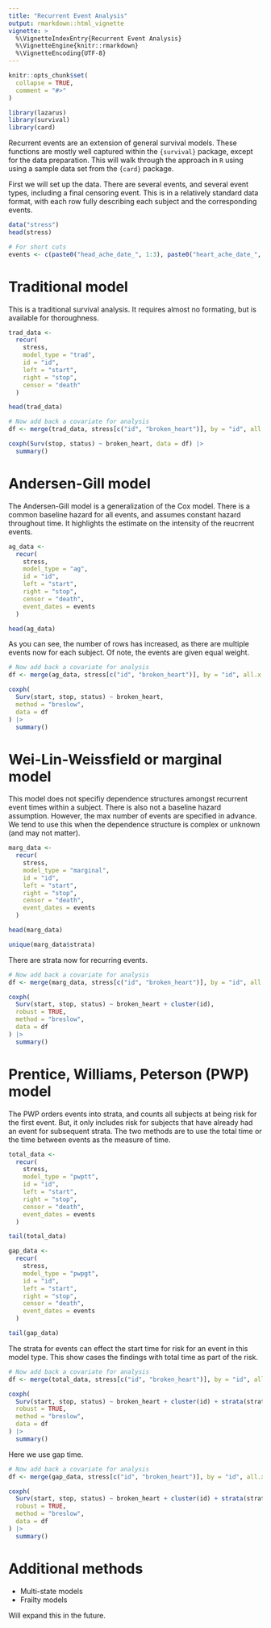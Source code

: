 ```yaml
---
title: "Recurrent Event Analysis"
output: rmarkdown::html_vignette
vignette: >
  %\VignetteIndexEntry{Recurrent Event Analysis}
  %\VignetteEngine{knitr::rmarkdown}
  %\VignetteEncoding{UTF-8}
---
```


```r
knitr::opts_chunk$set(
  collapse = TRUE,
  comment = "#>"
)
```

```r
library(lazarus)
library(survival)
library(card)
```

Recurrent events are an extension of general survival models. These functions are mostly well captured within the `{survival}` package, except for the data preparation. This will walk through the approach in `R` using using a sample data set from the `{card}` package.

First we will set up the data. There are several events, and several event types, including a final censoring event. This is in a relatively standard data format, with each row fully describing each subject and the corresponding events.

```r
data("stress")
head(stress)

# For short cuts
events <- c(paste0("head_ache_date_", 1:3), paste0("heart_ache_date_", 1:3))
```

# Traditional model

This is a traditional survival analysis. It requires almost no formating, but is available for thoroughness.

```r
trad_data <-
  recur(
    stress,
    model_type = "trad",
    id = "id",
    left = "start",
    right = "stop",
    censor = "death"
  )

head(trad_data)

# Now add back a covariate for analysis
df <- merge(trad_data, stress[c("id", "broken_heart")], by = "id", all.x = TRUE)

coxph(Surv(stop, status) ~ broken_heart, data = df) |>
  summary()
```

# Andersen-Gill model

The Andersen-Gill model is a generalization of the Cox model. There is a common baseline hazard for all events, and assumes constant hazard throughout time. It highlights the estimate on the intensity of the reucrrent events.

```r
ag_data <-
  recur(
    stress,
    model_type = "ag",
    id = "id",
    left = "start",
    right = "stop",
    censor = "death",
    event_dates = events
  )

head(ag_data)
```

As you can see, the number of rows has increased, as there are multiple events now for each subject. Of note, the events are given equal weight.

```r
# Now add back a covariate for analysis
df <- merge(ag_data, stress[c("id", "broken_heart")], by = "id", all.x = TRUE)

coxph(
  Surv(start, stop, status) ~ broken_heart,
  method = "breslow",
  data = df
) |>
  summary()
```

# Wei-Lin-Weissfield or marginal model

This model does not specifiy dependence structures amongst recurrent event times within a subject. There is also not a baseline hazard assumption. However, the max number of events are specified in advance. We tend to use this when the dependence structure is complex or unknown (and may not matter). 

```r
marg_data <-
  recur(
    stress,
    model_type = "marginal",
    id = "id",
    left = "start",
    right = "stop",
    censor = "death",
    event_dates = events
  )

head(marg_data)

unique(marg_data$strata)
```

There are strata now for recurring events.

```r
# Now add back a covariate for analysis
df <- merge(marg_data, stress[c("id", "broken_heart")], by = "id", all.x = TRUE)

coxph(
  Surv(start, stop, status) ~ broken_heart + cluster(id),
  robust = TRUE,
  method = "breslow",
  data = df
) |>
  summary()
```

# Prentice, Williams, Peterson (PWP) model

The PWP orders events into strata, and counts all subjects at being risk for the first event. But, it only includes risk for subjects that have already had an event for subsequent strata. The two methods are to use the total time or the time between events as the measure of time.

```r
total_data <-
  recur(
    stress,
    model_type = "pwptt",
    id = "id",
    left = "start",
    right = "stop",
    censor = "death",
    event_dates = events
  )

tail(total_data)

gap_data <-
  recur(
    stress,
    model_type = "pwpgt",
    id = "id",
    left = "start",
    right = "stop",
    censor = "death",
    event_dates = events
  )

tail(gap_data)
```

The strata for events can effect the start time for risk for an event in this model type. This show cases the findings with total time as part of the risk.

```r
# Now add back a covariate for analysis
df <- merge(total_data, stress[c("id", "broken_heart")], by = "id", all.x = TRUE)

coxph(
  Surv(start, stop, status) ~ broken_heart + cluster(id) + strata(strata),
  robust = TRUE,
  method = "breslow",
  data = df
) |>
  summary()
```

Here we use gap time.

```r
# Now add back a covariate for analysis
df <- merge(gap_data, stress[c("id", "broken_heart")], by = "id", all.x = TRUE)

coxph(
  Surv(start, stop, status) ~ broken_heart + cluster(id) + strata(strata),
  robust = TRUE,
  method = "breslow",
  data = df
) |>
  summary()
```

# Additional methods

- Multi-state models
- Frailty models

Will expand this in the future.

